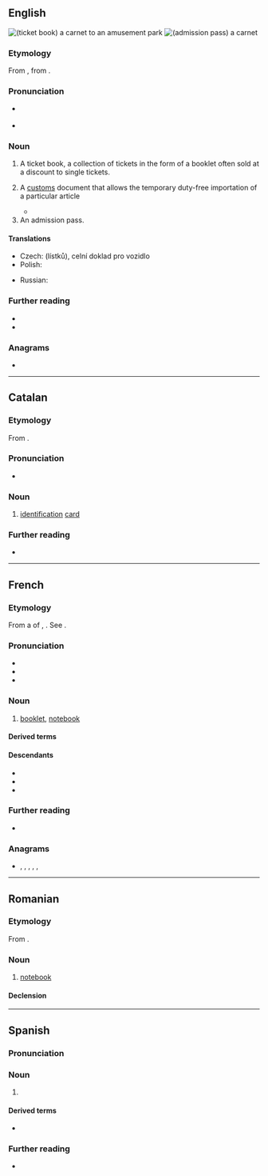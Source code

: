 ==English==
[[File:DisneyTicketBook wbelf.jpg|thumb|(ticket book) a '''carnet''' to an amusement park]]
[[File:Expo 2005 of Satsuki and Mei’s House of Admission Pass.jpg|thumb|(admission pass) a '''carnet''']]

===Etymology===
From {{bor|en|fr|carnet||notebook}}, from {{der|en|frm|quernet||group of four sheets}}.

===Pronunciation===
* {{a|UK}} {{IPA|en|/ˈkɑː(ɹ).neɪ/}}
* {{audio|en|LL-Q1860 (eng)-Vealhurl-carnet.wav|Audio (Southern England)}}

===Noun===
{{en-noun}}

# A ticket book, a collection of tickets in the form of a booklet often sold at a discount to single tickets.
#: {{ux|en|Rather than buy each ticket individually, you can buy a '''carnet''' of ten tickets for a lower price.}}
# {{lb|en|legal}} A [[customs]] document that allows the temporary duty-free importation of a particular article
#* {{quote-book|en|2003|Jim Hudgens et al.|The Rough Guide to West Africa|url=http://books.google.com/books?id=2icviOKxDNIC|isbn=1843531186|page=20
|passage=If you plan to sell your car, of course, a '''carnet''' is the last thing you need: if the vehicle isn't correctly stamped in and out of each country you'll lose your deposit.}}
# An admission pass.

====Translations====
{{trans-top|a ticket book, a collection of tickets in the form of a booklet often sold at a discount to single tickets}}
* Czech: {{t+|cs|blok|m}} (lístků), celní doklad pro vozidlo
* Polish: {{t+|pl|karnet|m}}
{{trans-mid}}
* Russian: {{t+|ru|абонемент|m}}
{{trans-bottom}}

===Further reading===
* {{pedia}}
* {{comcatlite|Carnet (pass permit)}}

===Anagrams===
* {{anagrams|en|a=acenrt|Canter|Cretan|canter|centra|creant|nectar|recant|tanrec|trance}}

----

==Catalan==

===Etymology===
From {{bor|ca|fr|carnet}}.

===Pronunciation===
* {{ca-IPA}}

===Noun===
{{head|ca|noun}}

# [[identification]] [[card]]
#: {{uxi|ca|'''carnet''' de conduir|driving '''license'''}}

===Further reading===
* {{R:GDLC}}

----

==French==

===Etymology===
From a {{glossary|diminutive}} of {{inh|fr|fro|quaern}}, {{m|fro|quaer}}. See {{m|fr|cahier}}.

===Pronunciation===
* {{fr-IPA}}
* {{audio|fr|Fr-carnet.ogg|Audio}}
* {{homophones|fr|carnets}}

===Noun===
{{fr-noun|m}}

# [[booklet]], [[notebook]]

====Derived terms====
{{der4|fr
|carnet à souches
|carnet d'adresses
|carnet d'agent de change
|carnet de bal
|carnet de bord
|carnet de chèques
|carnet de commandes
|carnet de correspondance
|carnet de courtier
|carnet d'échéance
|carnet de mariage
|carnet de notes
|carnet de quittances de loyer
|carnet de rendez-vous
|carnet de route
|carnet de santé
|carnet de textes
|carnet de timbres
|carnet de vol
|carnet de vaccination
|carnet mondain
|Carnet Web
}}

====Descendants====
* {{desc|ca|carnet|bor=1}}
* {{desc|en|carnet|bor=1}}
* {{desc|es|carné|bor=1}}

===Further reading===
* {{R:TLFi}}

===Anagrams===
* {{l|fr|centra}}, {{l|fr|cernât}}, {{l|fr|créant}}, {{l|fr|encrât}}, {{l|fr|tancer}}, {{l|fr|trance}}

----

==Romanian==

===Etymology===
From {{bor|ro|fr|carnet}}.

===Noun===
{{ro-noun|n|carnete}}

# [[notebook]]

====Declension====
{{ro-noun-n}}

----

==Spanish==

===Pronunciation===
{{es-IPA}}

===Noun===
{{es-noun|m}}

# {{alternative form of|es|carné}}

====Derived terms====
* {{l|es|carnetizar}}

===Further reading===
* {{R:DRAE}}